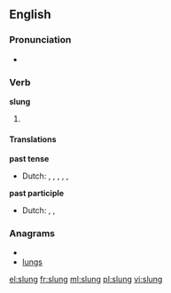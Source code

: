 ==English==

===Pronunciation===
* {{IPA|/'slʌɳ/}}
*: {{rhymes|ʌŋ}}

===Verb===
'''slung'''

# {{past tense of| to [[sling]]}}

====Translations====
'''past tense'''
* Dutch: {{t-|nl|slingerde}}, {{t-|nl|slingerden}}, {{t+|nl|wierp}}, {{t+|nl|wierpen}}, {{t-|nl|hing op}}, {{t-|nl|hingen op}}
'''past participle'''
* Dutch: {{t+|nl|geslingerd}}, {{t+|nl|geworpen}}, {{t-|nl|opgehangen}}

===Anagrams===
* {{alphagram|glnsu}}
* [[lungs#English|lungs]]

[[el:slung]]
[[fr:slung]]
[[ml:slung]]
[[pl:slung]]
[[vi:slung]]